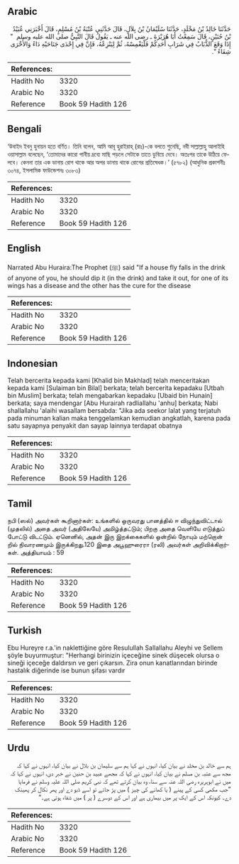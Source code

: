 ## Arabic


<div dir="rtl" lang="ar" style={{fontSize:'larger',backgroundColor:'#f8f9fa',padding:20}}>
حَدَّثَنَا خَالِدُ بْنُ مَخْلَدٍ، حَدَّثَنَا سُلَيْمَانُ بْنُ بِلاَلٍ، قَالَ حَدَّثَنِي عُتْبَةُ بْنُ مُسْلِمٍ، قَالَ أَخْبَرَنِي عُبَيْدُ بْنُ حُنَيْنٍ، قَالَ سَمِعْتُ أَبَا هُرَيْرَةَ ـ رضى الله عنه ـ يَقُولُ قَالَ النَّبِيُّ صلى الله عليه وسلم ‏ "‏ إِذَا وَقَعَ الذُّبَابُ فِي شَرَابِ أَحَدِكُمْ فَلْيَغْمِسْهُ، ثُمَّ لِيَنْزِعْهُ، فَإِنَّ فِي إِحْدَى جَنَاحَيْهِ دَاءً وَالأُخْرَى شِفَاءً ‏"‏‏.‏
</div>
<div style={{backgroundColor:'#f8f9fa',padding:20, marginBottom: 10}}><table> <thead> <tr> <th>References:</th> <th></th> </tr> </thead> <tbody><tr><td>Hadith No</td><td>3320</td></tr><tr><td>Arabic No</td><td>3320</td></tr><tr><td>Reference</td><td>Book 59 Hadith 126</td></tr></tbody></table></div>

## Bengali


<div dir="ltr" lang="bn" style={{fontSize:'larger',backgroundColor:'#f8f9fa',padding:20}}>
‘উবাইদ ইবনু হুনায়ন হতে বর্ণিত। তিনি বলেন, আমি আবূ হুরাইরাহ্ (রাঃ)-কে বলতে শুনেছি, নবী সাল্লাল্লাহু আলাইহি ওয়াসাল্লাম বলেছেন, ‘তোমাদের কারো পানীয় দ্রব্যে মাছি পড়লে সেটাকে তাতে ডুবিয়ে দেবে। অতঃপর তাকে উঠিয়ে ফেলবে। কেননা তার এক ডানায় রোগ থাকে আর অপর ডানায় থাকে রোগের প্রতিষেধক।’ (৫৭৮২) (আধুনিক প্রকাশনীঃ ৩০৭৪, ইসলামিক ফাউন্ডেশনঃ ৩০৮৩)
</div>
<div style={{backgroundColor:'#f8f9fa',padding:20, marginBottom: 10}}><table> <thead> <tr> <th>References:</th> <th></th> </tr> </thead> <tbody><tr><td>Hadith No</td><td>3320</td></tr><tr><td>Arabic No</td><td>3320</td></tr><tr><td>Reference</td><td>Book 59 Hadith 126</td></tr></tbody></table></div>

## English


<div dir="ltr" lang="en" style={{fontSize:'larger',backgroundColor:'#f8f9fa',padding:20}}>
Narrated Abu Huraira:The Prophet (ﷺ) said "If a house fly falls in the drink of anyone of you, he should dip it (in the drink) and take it out, for one of its wings has a disease and the other has the cure for the disease
</div>
<div style={{backgroundColor:'#f8f9fa',padding:20, marginBottom: 10}}><table> <thead> <tr> <th>References:</th> <th></th> </tr> </thead> <tbody><tr><td>Hadith No</td><td>3320</td></tr><tr><td>Arabic No</td><td>3320</td></tr><tr><td>Reference</td><td>Book 59 Hadith 126</td></tr></tbody></table></div>

## Indonesian


<div dir="ltr" lang="id" style={{fontSize:'larger',backgroundColor:'#f8f9fa',padding:20}}>
Telah bercerita kepada kami [Khalid bin Makhlad] telah menceritakan kepada kami [Sulaiman bin Bilal] berkata; telah bercerita kepadaku [Utbah bin Muslim] berkata; telah mengabarkan kepadaku [Ubaid bin Hunain] berkata; saya mendengar [Abu Hurairah radliallahu 'anhu] berkata; Nabi shallallahu 'alaihi wasallam bersabda: "Jika ada seekor lalat yang terjatuh pada minuman kalian maka tenggelamkan kemudian angkatlah, karena pada satu sayapnya penyakit dan sayap lainnya terdapat obatnya
</div>
<div style={{backgroundColor:'#f8f9fa',padding:20, marginBottom: 10}}><table> <thead> <tr> <th>References:</th> <th></th> </tr> </thead> <tbody><tr><td>Hadith No</td><td>3320</td></tr><tr><td>Arabic No</td><td>3320</td></tr><tr><td>Reference</td><td>Book 59 Hadith 126</td></tr></tbody></table></div>

## Tamil


<div dir="ltr" lang="ta" style={{fontSize:'larger',backgroundColor:'#f8f9fa',padding:20}}>
நபி (ஸல்) அவர்கள் கூறினார்கள்: உங்களில் ஒருவரது பானத்தில் ஈ விழுந்துவிட்டால் (முதலில்) அதை அவர் (அதிலேயே) அமிழ்த்தட்டும்; பிறகு அதை வெளியே எடுத்துப் போட்டு விடட்டும். ஏனெனில், அதன் இரு இறக்கைகளில் ஒன்றில் நோயும் மற்றொன் றில் நிவாரணமும் இருக்கிறது.120 இதை அபூஹுரைரா (ரலி) அவர்கள் அறிவிக்கிறார்கள். அத்தியாயம் : 59
</div>
<div style={{backgroundColor:'#f8f9fa',padding:20, marginBottom: 10}}><table> <thead> <tr> <th>References:</th> <th></th> </tr> </thead> <tbody><tr><td>Hadith No</td><td>3320</td></tr><tr><td>Arabic No</td><td>3320</td></tr><tr><td>Reference</td><td>Book 59 Hadith 126</td></tr></tbody></table></div>

## Turkish


<div dir="ltr" lang="tr" style={{fontSize:'larger',backgroundColor:'#f8f9fa',padding:20}}>
Ebu Hureyre r.a.'in naklettiğine göre Resulullah Sallallahu Aleyhi ve Sellem şöyle buyurmuştur: "Herhangi birinizin içeceğine sinek düşecek olursa o sineği içeceğe daldırsın ve geri çıkarsın. Zira onun kanatlarından birinde hastalık diğerinde ise bunun şifası vardır
</div>
<div style={{backgroundColor:'#f8f9fa',padding:20, marginBottom: 10}}><table> <thead> <tr> <th>References:</th> <th></th> </tr> </thead> <tbody><tr><td>Hadith No</td><td>3320</td></tr><tr><td>Arabic No</td><td>3320</td></tr><tr><td>Reference</td><td>Book 59 Hadith 126</td></tr></tbody></table></div>

## Urdu


<div dir="rtl" lang="ur" style={{fontSize:'larger',backgroundColor:'#f8f9fa',padding:20}}>
ہم سے خالد بن مخلد نے بیان کیا، انہوں نے کہا ہم سے سلیمان بن بلال نے بیان کیا، انہوں نے کہا کہ مجھ سے عتبہ بن مسلم نے بیان کیا، انہوں نے کہا کہ مجھے عبید بن حنین نے خبر دی، انہوں نے کہا کہ میں نے ابوہریرہ رضی اللہ عنہ سے سنا، وہ بیان کرتے تھے کہ نبی کریم صلی اللہ علیہ وسلم نے فرمایا ”جب مکھی کسی کے پینے ( یا کھانے کی چیز ) میں پڑ جائے تو اسے ڈبو دے اور پھر نکال کر پھینک دے۔ کیونکہ اس کے ایک پر میں بیماری ہے اور اس کے دوسرے ( پر ) میں شفاء ہوتی ہے۔“
</div>
<div style={{backgroundColor:'#f8f9fa',padding:20, marginBottom: 10}}><table> <thead> <tr> <th>References:</th> <th></th> </tr> </thead> <tbody><tr><td>Hadith No</td><td>3320</td></tr><tr><td>Arabic No</td><td>3320</td></tr><tr><td>Reference</td><td>Book 59 Hadith 126</td></tr></tbody></table></div>